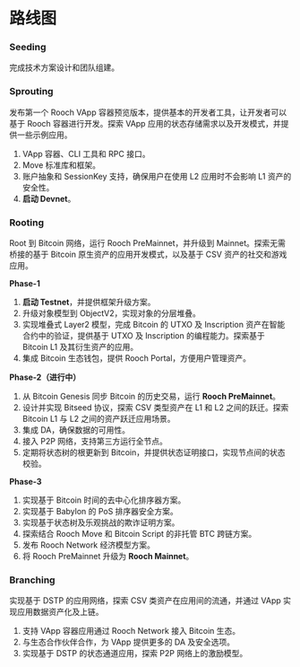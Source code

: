 # 路线图

 
<Steps>

### Seeding

完成技术方案设计和团队组建。

### Sprouting

发布第一个 Rooch VApp 容器预览版本，提供基本的开发者工具，让开发者可以基于 Rooch 容器进行开发。探索 VApp 应用的状态存储需求以及开发模式，并提供一些示例应用。

1. VApp 容器、CLI 工具和 RPC 接口。
2. Move 标准库和框架。
3. 账户抽象和 SessionKey 支持，确保用户在使用 L2 应用时不会影响 L1 资产的安全性。
4. **启动 Devnet**。

### Rooting

Root 到 Bitcoin 网络，运行 Rooch PreMainnet，并升级到 Mainnet。探索无需桥接的基于 Bitcoin 原生资产的应用开发模式，以及基于 CSV 资产的社交和游戏应用。

**Phase-1**

1. **启动 Testnet**，并提供框架升级方案。
2. 升级对象模型到 ObjectV2，实现对象的分层堆叠。
3. 实现堆叠式 Layer2 模型，完成 Bitcoin 的 UTXO 及 Inscription 资产在智能合约中的验证，提供基于 UTXO 及 Inscription 的编程能力。探索基于 Bitcoin L1 及其衍生资产的应用。
4. 集成 Bitcoin 生态钱包，提供 Rooch Portal，方便用户管理资产。

**Phase-2（进行中）**

1. 从 Bitcoin Genesis 同步 Bitcoin 的历史交易，运行 **Rooch PreMainnet**。
2. 设计并实现 Bitseed 协议，探索 CSV 类型资产在 L1 和 L2 之间的跃迁。探索 Bitcoin L1 与 L2 之间的资产跃迁应用场景。
3. 集成 DA，确保数据的可用性。
4. 接入 P2P 网络，支持第三方运行全节点。
5. 定期将状态树的根更新到 Bitcoin，并提供状态证明接口，实现节点间的状态校验。

**Phase-3**

1. 实现基于 Bitcoin 时间的去中心化排序器方案。
2. 实现基于 Babylon 的 PoS 排序器安全方案。
3. 实现基于状态树及乐观挑战的欺诈证明方案。
4. 探索结合 Rooch Move 和 Bitcoin Script 的非托管 BTC 跨链方案。
5. 发布 Rooch Network 经济模型方案。
6. 将 Rooch PreMainnet 升级为 **Rooch Mainnet**。

### Branching

实现基于 DSTP 的应用网络，探索 CSV 类资产在应用间的流通，并通过 VApp 实现应用数据资产化及上链。

1. 支持 VApp 容器应用通过 Rooch Network 接入 Bitcoin 生态。
2. 与生态合作伙伴合作，为 VApp 提供更多的 DA 及安全选项。
3. 实现基于 DSTP 的状态通道应用，探索 P2P 网络上的激励模型。

</Steps>
